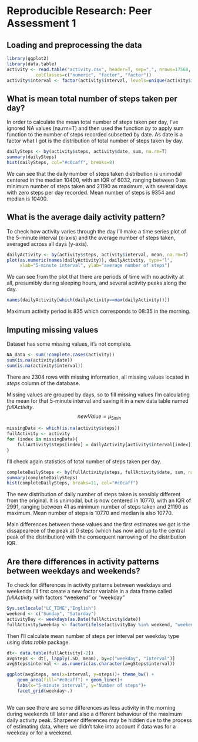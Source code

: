 # Reproducible Research: Peer Assessment 1


## Loading and preprocessing the data
```r
library(ggplot2)
library(data.table)
activity <- read.table("activity.csv", header=T, sep=",", nrows=17568,
           colClasses=c("numeric", "factor", "factor"))
activity$interval <- factor(activity$interval, levels=unique(activity$interval))
```

## What is mean total number of steps taken per day?

In order to calculate the mean total number of steps taken per day, I've ignored NA values (na.rm=T) and then used the function *by* to apply sum function to the number of steps recorded subsetted by date.
As date is a factor what I got is the distribution of total number of steps taken by day.

```r
dailySteps <- by(activity$steps, activity$date, sum, na.rm=T)
summary(dailySteps)
hist(dailySteps, col="#c0caff", breaks=8)
```

We can see that the daily number of steps taken distribution is unimodal centered in the median 10400,  with an IQR of 6032, ranging between 0 as minimum number of steps taken and 21190 as maximum, with several days with zero steps per day recorded. 
Mean number of steps is 9354 and median is 10400.

## What is the average daily activity pattern?
To check how activity varies through the day I'll make a time series plot of the 5-minute interval (x-axis) and the average number of steps taken, averaged across all days (y-axis).
```r
dailyActivity <- by(activity$steps, activity$interval, mean, na.rm=T)
plot(as.numeric(names(dailyActivity)), dailyActivity, type="l", 
     xlab="5-minute interval", ylab="average number of steps")
```
We can see from the plot that there are periods of time with no activity at all, presumibly during sleeping hours, and several activity peaks along the day.
```r
names(dailyActivity[which(dailyActivity==max(dailyActivity))])
```
Maximum activity period is 835 which corresponds to 08:35 in the morning.

## Imputing missing values
Dataset has some missing values, it's not complete.
```r
NA_data <- sum(!complete.cases(activity))
sum(is.na(activity$date))
sum(is.na(activity$interval))
```
There are 2304 rows with missing information, all missing values located in *steps* column of the database.

Missing values are grouped by days, so to fill missing values I'm calculating the mean for that 5-minute interval and saving it in a new data table named *fullActivity*.
$$newValue = \mu _{5min}$$
```r
missingData <- which(is.na(activity$steps))
fullActivity <- activity
for (index in missingData){
    fullActivity$steps[index] = dailyActivity[activity$interval[index]] 
}
```
I'll check again statistics of total number of steps taken per day.
```r
completeDailySteps <- by(fullActivity$steps, fullActivity$date, sum, na.rm=T)
summary(completeDailySteps)
hist(completeDailySteps, breaks=11, col="#c0caff")
```
The new distribution of daily number of steps taken is sensibly different from the original. It is unimodal, but is now centered in 10770,  with an IQR of 2991, ranging between 41 as minimum number of steps taken and 21190 as maximum.
Mean number of steps is 10770 and median is also 10770.

Main differences between these values and the first estimates we got is the dissapearece of the peak at 0 steps (which has now add up to the central peak of the distribution) with the consequent narrowing of the distribution IQR.


## Are there differences in activity patterns between weekdays and weekends?
To check for differences in activity patterns between weekdays and weekends I'll first create a new factor variable in a data frame called *fullActivity* with factors "weekend" or "weekday"
```r
Sys.setlocale("LC_TIME","English")
weekend <- c("Sunday", "Saturday")
activityDay <- weekdays(as.Date(fullActivity$date))
fullActivity$weekday <- factor(ifelse(activityDay %in% weekend, "weekend", "weekday"))
```
Then I'll calculate mean number of steps per interval per weekday type  using *data.table* package.
```r
dt<- data.table(fullActivity[-2])
avgSteps <- dt[, lapply(.SD, mean), by=c("weekday", "interval")]
avgSteps$interval <- as.numeric(as.character(avgSteps$interval)) 

ggplot(avgSteps, aes(x=interval, y=steps))+ theme_bw() +
    geom_area(fill="#c0caff") + geom_line()+    
    labs(x="5-minute interval", y="Number of steps")+
    facet_grid(weekday~.)    
  
```

We can see there are some differences as less activity in the morning during weekends till later and also a different behaviour of the maximum daily activity peak.
Sharpener differences may be hidden due to the process of estimating data, where we didn't take into account if data was for a weekday or for a weekend.
